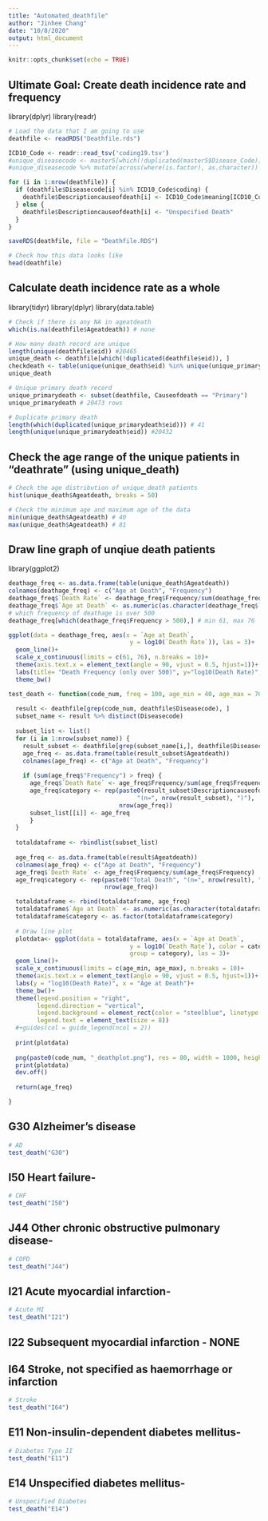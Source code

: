 ```yaml
---
title: "Automated_deathfile"
author: "Jinhee Chang"
date: "10/8/2020"
output: html_document
---
```


```r
knitr::opts_chunk$set(echo = TRUE)
```

## Ultimate Goal: Create death incidence rate and frequency
library(dplyr)
library(readr)

```r
# Load the data that I am going to use
deathfile <- readRDS("Deathfile.rds")

ICD10_Code <- readr::read_tsv('coding19.tsv')
#unique_diseasecode <- master5[which(!duplicated(master5$Disease_Code)), ]
#unique_diseasecode %>% mutate(across(where(is.factor), as.character)) -> unique_diseasecode

for (i in 1:nrow(deathfile)) {
  if (deathfile$Diseasecode[i] %in% ICD10_Code$coding) {
    deathfile$Descriptioncauseofdeath[i] <- ICD10_Code$meaning[ICD10_Code$coding == deathfile$Diseasecode[i]]
  } else {
    deathfile$Descriptioncauseofdeath[i] <- "Unspecified Death"
  }
}

saveRDS(deathfile, file = "Deathfile.RDS")

# Check how this data looks like
head(deathfile)
```

## Calculate death incidence rate as a whole
library(tidyr)
library(dplyr)
library(data.table)

```r
# Check if there is any NA in ageatdeath
which(is.na(deathfile$Ageatdeath)) # none

# How many death record are unique
length(unique(deathfile$eid)) #20465
unique_death <- deathfile[which(!duplicated(deathfile$eid)), ]
checkdeath <- table(unique(unique_death$eid) %in% unique(unique_primarydeath$eid)) # 33 NA Diseasecode
unique_death

# Unique primary death record
unique_primarydeath <- subset(deathfile, Causeofdeath == "Primary")
unique_primarydeath # 20473 rows

# Duplicate primary death
length(which(duplicated(unique_primarydeath$eid))) # 41
length(unique(unique_primarydeath$eid)) #20432
```

## Check the age range of the unique patients in "deathrate" (using unique_death)

```r
# Check the age distribution of unique_death patients
hist(unique_death$Ageatdeath, breaks = 50)

# Check the minimum age and maximum age of the data
min(unique_death$Ageatdeath) # 40
max(unique_death$Ageatdeath) # 81
```

## Draw line graph of unqiue death patients
library(ggplot2)

```r
deathage_freq <- as.data.frame(table(unique_death$Ageatdeath))
colnames(deathage_freq) <- c("Age at Death", "Frequency")
deathage_freq$`Death Rate` <- deathage_freq$Frequency/sum(deathage_freq$Frequency)
deathage_freq$`Age at Death` <- as.numeric(as.character(deathage_freq$`Age at Death`))
# which frequency of deathage is over 500
deathage_freq[which(deathage_freq$Frequency > 500),] # min 61, max 76

ggplot(data = deathage_freq, aes(x = `Age at Death`,
                                  y = log10(`Death Rate`)), las = 3)+
  geom_line()+
  scale_x_continuous(limits = c(61, 76), n.breaks = 10)+
  theme(axis.text.x = element_text(angle = 90, vjust = 0.5, hjust=1))+
  labs(title= "Death Frequency (only over 500)", y="log10(Death Rate)", x = "Age Range")+
  theme_bw()
```

```r
test_death <- function(code_num, freq = 100, age_min = 40, age_max = 70) {
  
  result <- deathfile[grep(code_num, deathfile$Diseasecode), ]
  subset_name <- result %>% distinct(Diseasecode)
  
  subset_list <- list()
  for (i in 1:nrow(subset_name)) {
    result_subset <- deathfile[grep(subset_name[i,], deathfile$Diseasecode), ]
    age_freq <- as.data.frame(table(result_subset$Ageatdeath))
    colnames(age_freq) <- c("Age at Death", "Frequency")
    
    if (sum(age_freq$"Frequency") > freq) {
      age_freq$`Death Rate` <- age_freq$Frequency/sum(age_freq$Frequency)
      age_freq$category <- rep(paste0(result_subset$Descriptioncauseofdeath[1],
                                    "(n=", nrow(result_subset), ")"),
                               nrow(age_freq))
      subset_list[[i]] <- age_freq
      }
  }
  
  totaldataframe <- rbindlist(subset_list)
  
  age_freq <- as.data.frame(table(result$Ageatdeath))
  colnames(age_freq) <- c("Age at Death", "Frequency")
  age_freq$`Death Rate` <- age_freq$Frequency/sum(age_freq$Frequency)
  age_freq$category <- rep(paste0("Total Death", "(n=", nrow(result), ")"),
                           nrow(age_freq))

  totaldataframe <- rbind(totaldataframe, age_freq)
  totaldataframe$`Age at Death` <- as.numeric(as.character(totaldataframe$`Age at Death`))
  totaldataframe$category <- as.factor(totaldataframe$category)
  
  # Draw line plot
  plotdata<- ggplot(data = totaldataframe, aes(x = `Age at Death`,
                                  y = log10(`Death Rate`), color = category,
                                  group = category), las = 3)+
  geom_line()+
  scale_x_continuous(limits = c(age_min, age_max), n.breaks = 10)+
  theme(axis.text.x = element_text(angle = 90, vjust = 0.5, hjust=1))+
  labs(y = "log10(Death Rate)", x = "Age at Death")+
  theme_bw()+
  theme(legend.position = "right", 
        legend.direction = "vertical",
        legend.background = element_rect(color = "steelblue", linetype = "solid"),
        legend.text = element_text(size = 8))
  #+guides(col = guide_legend(ncol = 2))
    
  print(plotdata)
  
  png(paste0(code_num, "_deathplot.png"), res = 80, width = 1000, height = 600)
  print(plotdata)
  dev.off() 
  
  return(age_freq)

}
```

## G30 Alzheimer's disease

```r
# AD
test_death("G30")
```

## I50 Heart failure-

```r
# CHF
test_death("I50")
```

## J44 Other chronic obstructive pulmonary disease-

```r
# COPD
test_death("J44")
```

## I21 Acute myocardial infarction-

```r
# Acute MI
test_death("I21")
```

## I22 Subsequent myocardial infarction - NONE
## I64 Stroke, not specified as haemorrhage or infarction 

```r
# Stroke
test_death("I64")
```

## E11 Non-insulin-dependent diabetes mellitus-

```r
# Diabetes Type II
test_death("E11")
```

## E14 Unspecified diabetes mellitus-

```r
# Unspecified Diabetes 
test_death("E14")
```
